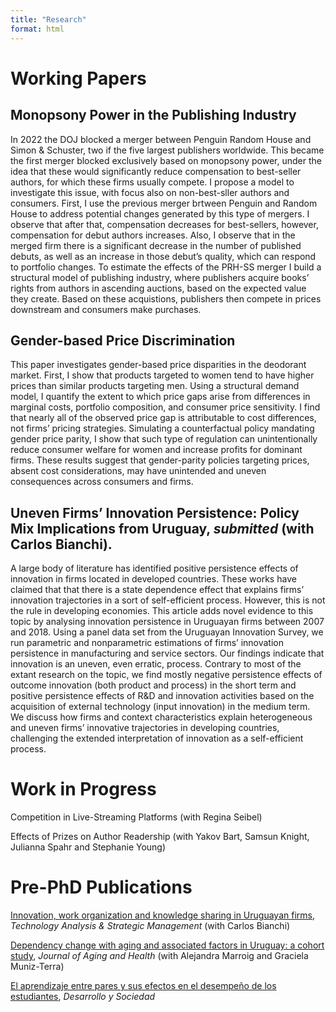 ```yaml
---
title: "Research"
format: html
---
```


# Working Papers

## Monopsony Power in the Publishing Industry  

In 2022 the DOJ blocked a merger between Penguin Random House and Simon & Schuster, two if the five largest publishers worldwide. This became the first merger blocked exclusively
based on monopsony power, under the idea that these would significantly reduce compensation to best-seller authors, for which these firms usually compete. I propose a model to
investigate this issue, with focus also on non-best-sller authors and consumers. First, I use the previous merger brtween Penguin and Random House to address potential changes
generated by this type of mergers. I observe that after that, compensation decreases for best-sellers, however, compensation for debut authors increases. Also, I observe that 
in the merged firm there is a significant decrease in the number of published debuts, as well as an increase in those debut's quality, which can respond to portfolio changes.
To estimate the effects of the PRH-SS merger I build a structural model of publishing industry, where publishers acquire books' rights from authors in ascending auctions, based on 
the expected value they create. Based on these acquistions, publishers then compete in prices downstream and consumers make purchases. 

## Gender-based Price Discrimination  
This paper investigates gender-based price disparities in the deodorant market. First, I show that products targeted to women tend to have higher prices than similar products
 targeting men. Using a structural demand model, I quantify the extent to which price gaps arise from differences in marginal costs, portfolio composition, and consumer price 
 sensitivity. I find that nearly all of the observed price gap is attributable to cost differences, not firms’ pricing strategies. Simulating a counterfactual policy mandating 
 gender price parity, I show that such type of regulation can unintentionally reduce consumer welfare for women and increase profits for dominant firms. These results suggest 
 that gender-parity policies targeting prices, absent cost considerations, may have unintended and uneven consequences across consumers and firms.

## Uneven Firms’ Innovation Persistence: Policy Mix Implications from Uruguay, *submitted* (with Carlos Bianchi).

A large body of literature has identified positive persistence effects of innovation in firms located in developed countries. These works have claimed that that there is a 
state dependence effect that explains firms’ innovation trajectories in a sort of self-efficient process. However, this is not the rule in developing economies. This article 
adds novel evidence to this topic by analysing innovation persistence in Uruguayan firms between 2007 and 2018. Using a panel data set from the Uruguayan Innovation Survey, 
we run parametric and nonparametric estimations of firms’ innovation persistence in manufacturing and service sectors. Our findings indicate that innovation is an uneven, 
even erratic, process. Contrary to most of the extant research on the topic, we find mostly negative persistence effects of outcome innovation (both product and process) in 
the short term and positive persistence effects of R&D and innovation activities based on the acquisition of external technology (input innovation) in the medium term. 
We discuss how firms and context characteristics explain heterogeneous and uneven firms’ innovative trajectories in developing countries, challenging the extended 
interpretation of innovation as a self-efficient process. 

# Work in Progress

Competition in Live-Streaming Platforms (with Regina Seibel)

Effects of Prizes on Author Readership (with Yakov Bart, Samsun Knight, Julianna Spahr and Stephanie Young) 




# Pre-PhD Publications

[Innovation, work organization and knowledge sharing in Uruguayan firms](https://www.tandfonline.com/doi/full/10.1080/09537325.2022.2137397), *Technology Analysis & Strategic Management* (with Carlos Bianchi)

[Dependency change with aging and associated factors in Uruguay: a cohort study](https://journals.sagepub.com/doi/pdf/10.1177/08982643211017726), *Journal of Aging and Health* (with Alejandra Marroig and Graciela Muniz-Terra)

[El aprendizaje entre pares y sus efectos en el desempeño de los estudiantes](https://www.colibri.udelar.edu.uy/jspui/handle/20.500.12008/26894), *Desarrollo y Sociedad*